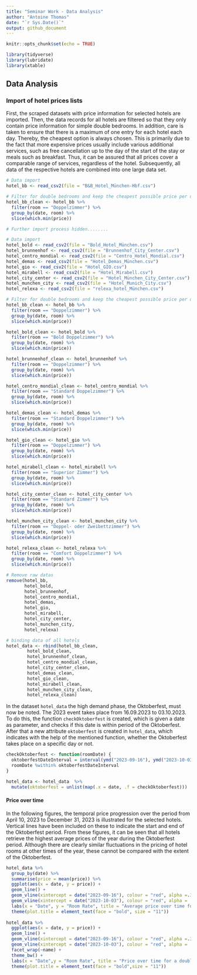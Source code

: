 ```yaml
---
title: "Seminar Work - Data Analysis"
author: "Antoine Thomas"
date: "`r Sys.Date()`"
output: github_document
---
```


```r
knitr::opts_chunk$set(echo = TRUE)
```

```r
library(tidyverse)
library(lubridate)
library(xtable)
```

## Data Analysis

### Import of hotel prices lists

First, the scraped datasets with price information for selected hotels are imported. Then, the data records for all hotels are filtered so that they only contain price information for simple double bedrooms. In addition, care is taken to ensure that there is a maximum of one entry for each hotel each day. Thereby, the cheapest option is always chosen. This is primarily due to the fact that more expensive prices usually include various additional services, such as free cancellation up to the day of the start of the stay or meals such as breakfast. Thus, it can be assured that all prices cover a comparable range of services, regardless of the hotel. 
Subsequently, all data of the respective hotels are combined into one large data set.


```r
# Data import
hotel_bb <- read_csv2(file = "B&B_Hotel_München-Hbf.csv")

# Filter for double bedrooms and keep the cheapest possible price per day
hotel_bb_clean <- hotel_bb %>%
  filter(room == "Doppelzimmer") %>%
  group_by(date, room) %>%
  slice(which.min(price))

# Further import process hidden........
```

```r
# Data import
hotel_bold <- read_csv2(file = "Bold_Hotel_München.csv")
hotel_brunnenhof <- read_csv2(file = "Brunnenhof_City_Center.csv")
hotel_centro_mondial <- read_csv2(file = "Centro_Hotel_Mondial.csv")
hotel_demas <- read_csv2(file = "Hotel_Demas_München.csv")
hotel_gio <- read_csv2(file = "Hotel_GIO.csv")
hotel_mirabell <- read_csv2(file = "Hotel_Mirabell.csv")
hotel_city_center <- read_csv2(file = "Hotel_München_City_Center.csv")
hotel_munchen_city <- read_csv2(file = "Hotel_Munich_City.csv")
hotel_relexa <- read_csv2(file = "relexa_hotel_München.csv")

# Filter for double bedrooms and keep the cheapest possible price per day
hotel_bb_clean <- hotel_bb %>%
  filter(room == "Doppelzimmer") %>%
  group_by(date, room) %>%
  slice(which.min(price))

hotel_bold_clean <- hotel_bold %>%
  filter(room == "Bold Doppelzimmer") %>%
  group_by(date, room) %>%
  slice(which.min(price))

hotel_brunnenhof_clean <- hotel_brunnenhof %>%
  filter(room == "Doppelzimmer") %>%
  group_by(date, room) %>%
  slice(which.min(price))

hotel_centro_mondial_clean <- hotel_centro_mondial %>%
  filter(room == "Standard Doppelzimmer") %>%
  group_by(date, room) %>%
  slice(which.min(price))

hotel_demas_clean <- hotel_demas %>%
  filter(room == "Standard Doppelzimmer") %>%
  group_by(date, room) %>%
  slice(which.min(price))

hotel_gio_clean <- hotel_gio %>%
  filter(room == "Doppelzimmer") %>%
  group_by(date, room) %>%
  slice(which.min(price))

hotel_mirabell_clean <- hotel_mirabell %>%
  filter(room == "Superior Zimmer") %>%
  group_by(date, room) %>%
  slice(which.min(price))

hotel_city_center_clean <- hotel_city_center %>%
  filter(room == "Standard Zimmer") %>%
  group_by(date, room) %>%
  slice(which.min(price))

hotel_munchen_city_clean <- hotel_munchen_city %>%
  filter(room == "Doppel- oder Zweibettzimmer") %>%
  group_by(date, room) %>%
  slice(which.min(price))

hotel_relexa_clean <- hotel_relexa %>%
  filter(room == "Comfort Doppelzimmer") %>%
  group_by(date, room) %>%
  slice(which.min(price))

# Remove raw datas
remove(hotel_bb, 
       hotel_bold, 
       hotel_brunnenhof, 
       hotel_centro_mondial, 
       hotel_demas, 
       hotel_gio, 
       hotel_mirabell, 
       hotel_city_center, 
       hotel_munchen_city, 
       hotel_relexa)
```

```r
# binding data of all hotels
hotel_data <- rbind(hotel_bb_clean,
        hotel_bold_clean,
        hotel_brunnenhof_clean,
        hotel_centro_mondial_clean,
        hotel_city_center_clean,
        hotel_demas_clean,
        hotel_gio_clean,
        hotel_mirabell_clean,
        hotel_munchen_city_clean,
        hotel_relexa_clean)
```

In the dataset `hotel_data` the high demand phase, the Oktoberfest, must now be noted. The 2023 event takes place from 16.09.2023 to 03.10.2023.
To do this, the function `checkOktoberfest` is created, which is given a date as parameter, and checks if this date is within period of the Oktoberfest.
After that a new attribute `oktoberfest` is created in `hotel_data`, which indicates with the help of the mentioned function, whether the Oktoberfest takes place on a specific day or not.

```r
checkOktoberfest <- function(roomDate) {
  oktoberfestDateInterval = interval(ymd("2023-09-16"), ymd("2023-10-03"))
  roomDate %within% oktoberfestDateInterval
}

hotel_data <- hotel_data  %>%
  mutate(oktoberfest = unlist(map(.x = date, .f = checkOktoberfest)))
```

#### Price over time

In the following figures, the temporal price progression over the period from April 10, 2023 to December 31, 2023 is illustrated for the selected hotels. Vertical lines have been included on these to indicate the start and end of the Oktoberfest period. From these figures, it can be seen that all hotels retrieve the highest average prices of the year during the Oktoberfest period. Although there are clearly similar fluctuations in the pricing of hotel rooms at other times of the year, these cannot be compared with the extent of the Oktoberfest.

```r
hotel_data %>%
  group_by(date) %>%
  summarise(price = mean(price)) %>%
  ggplot(aes(x = date, y = price)) +
  geom_line() +
  geom_vline(xintercept = date("2023-09-16"), colour = "red", alpha =.3) +
  geom_vline(xintercept = date("2023-10-03"), colour = "red", alpha = .3) +
  labs(x = "Date", y = "Room Rate", title = "Average price over time for a double bedroom in a hotel in the center of Munich") +
  theme(plot.title = element_text(face = "bold", size = "11"))
  
hotel_data %>%
  ggplot(aes(x = date, y = price)) +
  geom_line() +
  geom_vline(xintercept = date("2023-09-16"), colour = "red", alpha =.3) +
  geom_vline(xintercept = date("2023-10-03"), colour = "red", alpha = .3) +
  facet_wrap(~name) +
  theme_bw() +
  labs(x = "Date",y = "Room Rate", title = "Price over time for a double bedroom in 10 similar hotels in the center of Munich") +
  theme(plot.title = element_text(face = "bold",size = "11"))
```
